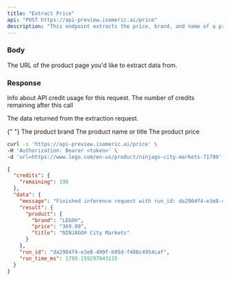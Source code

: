 ```yaml
---
title: "Extract Price"
api: "POST https://api-preview.isomeric.ai/price"
description: "This endpoint extracts the price, brand, and name of a product"
---
```


### Body

<ParamField body="url" type="string">
  The URL of the product page you'd like to extract data from.
</ParamField>

### Response

<ResponseField name="credits" type="object">
  Info about API credit usage for this request.

  <Expandable title="Toggle object">
    <ResponseField name="remaining" type="number">
      The number of credits remaining after this call
    </ResponseField>
  </Expandable>
</ResponseField>

<ResponseField name="data" type="object">

The data returned from the extraction request.

{" "}
<Expandable title="Toggle object">
  <ResponseField name="result" type="object">
    <ResponseField name="product" type="object">
      <ResponseField name="brand" type="string">
        The product brand
      </ResponseField>
      <ResponseField name="title" type="string">
        The product name or title
      </ResponseField>
      <ResponseField name="price" type="number">
        The product price
      </ResponseField>
    </ResponseField>
  </ResponseField>
</Expandable>

</ResponseField>

<RequestExample>

```bash Example Request
curl -s 'https://api-preview.isomeric.ai/price' \
-H 'Authorization: Bearer <token>' \
-d 'url=https://www.lego.com/en-us/product/ninjago-city-markets-71799'
```

</RequestExample>

<ResponseExample>

```json Response
{
  "credits": {
    "remaining": 198
  },
  "data": {
    "message": "Finished inference request with run_id: da2904f4-e3e8-499f-b95d-f486c4954caf.",
    "result": {
      "product": {
        "brand": "LEGO®",
        "price": "369.99",
        "title": "NINJAGO® City Markets"
      }
    },
    "run_id": "da2904f4-e3e8-499f-b95d-f486c4954caf",
    "run_time_ms": 1789.159297943115
  }
}
```

</ResponseExample>
